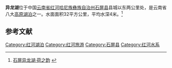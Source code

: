 {{Expand language|en}}
{{Infobox_lake
 |湖泊名稱 = 异龙湖
 |湖泊照片 = 
 |湖泊照片標題 = 
 |測深圖 =
 |測深圖標題 =
 |湖泊所在地 =中国[[云南省|云南省]][[红河哈尼族彝族自治州|红河哈尼族彝族自治州]][[石屏县|石屏县]]
 |座標 = 
 |湖泊類別 = [[高原湖泊|高原湖泊]]
 |流入 =
 |流出 =
 |集水區面積 =
 |集水區國家 = 
 |湖泊長度 =
 |湖泊闊度 =
 |湖泊面積 = 32 km²
 |平均深度 = 4 m
 |最深深度 = 
 |水體體積 = 
 |湖水停留時間 =
 |湖岸線長度 = 
 |海拔高度 = 
 |湖中島嶼 =
 |湖邊城鎮 =
}}
'''异龙湖'''位于中国[[云南省|云南省]][[红河哈尼族彝族自治州|红河哈尼族彝族自治州]][[石屏县|石屏县]]县城以东两公里处，是云南省八大[[高原湖泊|高原湖泊]]之一。水面面积32平方公里，平均水深4米。<ref>[http://tourism.yntv.cn/category/20106/2005/07/19/2005-07-19_257180_20106.shtml 石屏异龙湖·荷之韵] {{Wayback|url=http://tourism.yntv.cn/category/20106/2005/07/19/2005-07-19_257180_20106.shtml |date=20090728052454 }}</ref>

==参考文献==
{{reflist}}

{{coord|23|40|28|N|102|34|15|E|display=title|scale:100000}}

{{Important wetlands of China}}
{{云南地理|水体}}

{{DEFAULTSORT:Y}}
[[Category:红河湖泊|Category:红河湖泊]]
[[Category:红河旅游|Category:红河旅游]]
[[Category:石屏县|Category:石屏县]]
[[Category:红河水系|Category:红河水系]]